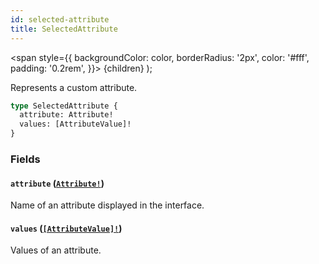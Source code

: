 ```yaml
---
id: selected-attribute
title: SelectedAttribute
---
```


<span
style={{
      backgroundColor: color,
      borderRadius: '2px',
      color: '#fff',
      padding: '0.2rem',
    }}>
{children}
</span>
);

Represents a custom attribute.

```graphql
type SelectedAttribute {
  attribute: Attribute!
  values: [AttributeValue]!
}
```

### Fields

#### `attribute` ([`Attribute!`](/api-reference/objects/attribute.mdx))

Name of an attribute displayed in the interface.

#### `values` ([`[AttributeValue]!`](/api-reference/objects/attribute-value.mdx))

Values of an attribute.
